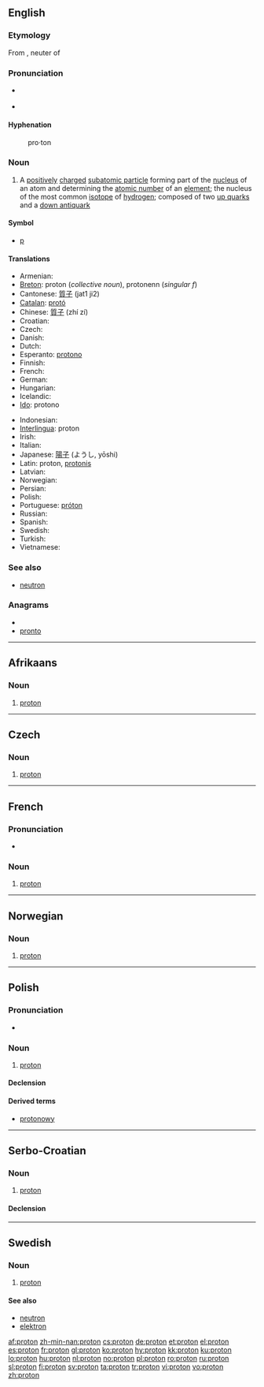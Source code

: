 {{also|Proton|protón}}
==English==
{{wikipedia}}

===Etymology===
From {{etyl|grc|en}} {{term|πρῶτον|tr=prōton|lang=grc|sc=polytonic}}, neuter of {{term|πρῶτος||first|tr=prōtos|lang=grc|sc=polytonic}}

===Pronunciation===
* {{a|RP}} {{IPA|/ˈprəʊ.tɒn/}}
* {{a|US}} {{IPA|/ˈproʊ.tɑːn/}}

====Hyphenation====
: pro&middot;ton

===Noun===
{{en-noun}}

# {{particles}} A [[positively]] [[charge]]d [[subatomic particle]] forming part of the [[nucleus]] of an atom and determining the [[atomic number]] of an [[element]]; the nucleus of the most common [[isotope]] of [[hydrogen]]; composed of two [[up quark]]s and a [[down antiquark]]

====Symbol====
* [[p]]

====Translations====
{{trans-top|positively charged nucleon}}
* Armenian: {{t-|hy|պրոտոն|tr=proton|xs=Armenian}}
* [[Breton]]: proton (''collective noun''), protonenn (''singular f'')
* Cantonese: [[質子]] (jat1 ji2)
* [[Catalan]]: [[protó]]
* Chinese: [[質子]] (zhí zí)
* Croatian: {{t-|hr|proton|m}}
* Czech: {{t+|cs|proton|m}}
* Danish: {{t-|da|proton}}
* Dutch: {{t+|nl|proton|n}}
* Esperanto: [[protono]]
* Finnish: {{t+|fi|protoni}}
* French: {{t+|fr|proton|m}}
* German: {{t+|de|Proton|n}}
* Hungarian: {{t+|hu|proton}}
* Icelandic: {{t+|is|róteind|f}}
* [[Ido]]: protono
{{trans-mid}}
* Indonesian: {{t-|id|proton|xs=Indonesian}}
* [[Interlingua]]: proton
* Irish: {{t|ga|prótón|m}}
* Italian: {{t-|it|protone}}
* Japanese: [[陽子]] (ようし, yōshi)
* Latin: proton, [[protonis]]
* Latvian: {{t-|lv|protons|m|xs=Latvian}}
* Norwegian: {{t+|no|proton}}
* Persian: {{t|fa|پروتون|sc=fa-Arab|xs=Persian}}
* Polish: {{t+|pl|proton|m}}
* Portuguese: [[próton]] {{m}}
* Russian: {{t+|ru|протон|tr=proton|sc=Cyrl}}
* Spanish: {{t+|es|protón}}
* Swedish: {{t+|sv|proton|c}}
* Turkish: {{t+|tr|proton}}
* Vietnamese: {{t+|vi|proton|xs=Vietnamese}}
{{trans-bottom}}

===See also===
* [[neutron]]

===Anagrams===
* {{alphagram|nooprt}}
* [[pronto#English|pronto]]

----

==Afrikaans==
{{wikipedia|lang=af}}

===Noun===
{{infl|af|noun|plural|[[protone]]}}

# {{physics|lang=af}} [[#English|proton]]

----

==Czech==

===Noun===
{{cs-noun|g=m}}

# [[#English|proton]]

----

==French==

===Pronunciation===
* {{audio|Fr-proton.ogg|audio}}

===Noun===
{{infl|fr|noun|g=m}}

# [[#English|proton]]

----

==Norwegian==
{{wikipedia|lang=no}}

===Noun===
{{infl|no|noun}}

# {{physics|lang=no}} [[#English|proton]]

----

==Polish==

===Pronunciation===
* {{IPA|/ˈprɔt̪ɔn̪/|lang=pl}}

===Noun===
{{infl|pl|noun|g=m}}

# {{physics|lang=pl}} [[#English|proton]]

====Declension====
{{pl-decl-noun
|proton|protony
|protonu|protonów
|protonowi|protonom
|proton|protony
|protonem|protonami
|protonie|protonach
|protonie|protony
}}

====Derived terms====
* [[protonowy]]

----

==Serbo-Croatian==

===Noun===
{{sh-noun|g=m|head=pròtōn|r|протон|про̀то̄н}}

# [[#English|proton]]

====Declension====
{{sh-decl-noun
|pròtōn|protoni
|protóna|protona
|protonu|protonima
|proton|protone
|protone|protoni
|protonu|protonima
|protonom|protonima
}}

----

==Swedish==
{{wikipedia|lang=sv}}

===Noun===
{{infl|sv|noun|g=c}}
{{sv-noun-reg-er}}

# {{context|physics|lang=sv}} [[#English|proton]]

====See also====
* [[neutron]]
* [[elektron]]

[[af:proton]]
[[zh-min-nan:proton]]
[[cs:proton]]
[[de:proton]]
[[et:proton]]
[[el:proton]]
[[es:proton]]
[[fr:proton]]
[[gl:proton]]
[[ko:proton]]
[[hy:proton]]
[[kk:proton]]
[[ku:proton]]
[[lo:proton]]
[[hu:proton]]
[[nl:proton]]
[[no:proton]]
[[pl:proton]]
[[ro:proton]]
[[ru:proton]]
[[sl:proton]]
[[fi:proton]]
[[sv:proton]]
[[ta:proton]]
[[tr:proton]]
[[vi:proton]]
[[vo:proton]]
[[zh:proton]]